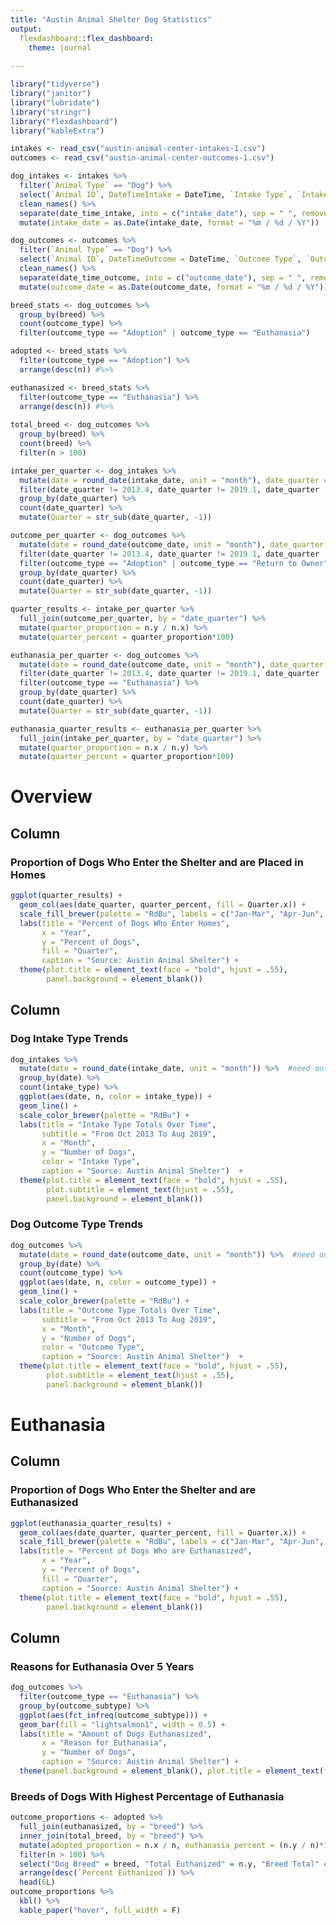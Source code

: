 ```yaml
---
title: "Austin Animal Shelter Dog Statistics"
output: 
  flexdashboard::flex_dashboard:
    theme: journal
    
---
```


```r
library("tidyverse")
library("janitor")
library("lubridate")
library("stringr")
library("flexdashboard")
library("kableExtra")

intakes <- read_csv("austin-animal-center-intakes-1.csv")
outcomes <- read_csv("austin-animal-center-outcomes-1.csv")


```

```r
dog_intakes <- intakes %>%
  filter(`Animal Type` == "Dog") %>%
  select(`Animal ID`, DateTimeIntake = DateTime, `Intake Type`, `Intake Condition`, Breed, `Found Location`) %>%
  clean_names() %>%
  separate(date_time_intake, into = c("intake_date"), sep = " ", remove = FALSE) %>%  #creating date column
  mutate(intake_date = as.Date(intake_date, format = "%m / %d / %Y"))

dog_outcomes <- outcomes %>%
  filter(`Animal Type` == "Dog") %>%
  select(`Animal ID`, DateTimeOutcome = DateTime, `Outcome Type`, `Outcome Subtype`, Breed) %>%
  clean_names() %>%
  separate(date_time_outcome, into = c("outcome_date"), sep = " ", remove = FALSE) %>%  #creating date column
  mutate(outcome_date = as.Date(outcome_date, format = "%m / %d / %Y"))

breed_stats <- dog_outcomes %>%
  group_by(breed) %>%
  count(outcome_type) %>%
  filter(outcome_type == "Adoption" | outcome_type == "Euthanasia") 

adopted <- breed_stats %>%
  filter(outcome_type == "Adoption") %>% 
  arrange(desc(n)) #%>%

euthanasized <- breed_stats %>%
  filter(outcome_type == "Euthanasia") %>%
  arrange(desc(n)) #%>%
 
total_breed <- dog_outcomes %>%
  group_by(breed) %>%
  count(breed) %>%
  filter(n > 100)

intake_per_quarter <- dog_intakes %>%
  mutate(date = round_date(intake_date, unit = "month"), date_quarter = quarter(date, with_year = TRUE)) %>%
  filter(date_quarter != 2013.4, date_quarter != 2019.1, date_quarter != 2019.2, date_quarter != 2019.3) %>%
  group_by(date_quarter) %>%
  count(date_quarter) %>%
  mutate(Quarter = str_sub(date_quarter, -1)) 

outcome_per_quarter <- dog_outcomes %>%
  mutate(date = round_date(outcome_date, unit = "month"), date_quarter = quarter(date, with_year = TRUE)) %>%
  filter(date_quarter != 2013.4, date_quarter != 2019.1, date_quarter != 2019.2, date_quarter != 2019.3) %>%
  filter(outcome_type == "Adoption" | outcome_type == "Return to Owner") %>%
  group_by(date_quarter) %>%
  count(date_quarter) %>%
  mutate(Quarter = str_sub(date_quarter, -1)) 

quarter_results <- intake_per_quarter %>%
  full_join(outcome_per_quarter, by = "date_quarter") %>%
  mutate(quarter_proportion = n.y / n.x) %>%
  mutate(quarter_percent = quarter_proportion*100)

euthanasia_per_quarter <- dog_outcomes %>%
  mutate(date = round_date(outcome_date, unit = "month"), date_quarter = quarter(date, with_year = TRUE)) %>%
  filter(date_quarter != 2013.4, date_quarter != 2019.1, date_quarter != 2019.2, date_quarter != 2019.3) %>%
  filter(outcome_type == "Euthanasia") %>%
  group_by(date_quarter) %>%
  count(date_quarter) %>%
  mutate(Quarter = str_sub(date_quarter, -1)) 

euthanasia_quarter_results <- euthanasia_per_quarter %>%
  full_join(intake_per_quarter, by = "date_quarter") %>%
  mutate(quarter_proportion = n.x / n.y) %>%
  mutate(quarter_percent = quarter_proportion*100)
```


Overview
=====================================  
    
Column {data-width=600}
-------------------------------------
    
### Proportion of Dogs Who Enter the Shelter and are Placed in Homes
    
```r
ggplot(quarter_results) +
  geom_col(aes(date_quarter, quarter_percent, fill = Quarter.x)) +
  scale_fill_brewer(palette = "RdBu", labels = c("Jan-Mar", "Apr-Jun", "Jul-Sep", "Oct-Dec")) +
  labs(title = "Percent of Dogs Who Enter Homes", 
       x = "Year",
       y = "Percent of Dogs",
       fill = "Quarter",
       caption = "Source: Austin Animal Shelter") +
  theme(plot.title = element_text(face = "bold", hjust = .55),
        panel.background = element_blank())

```
   
Column {data-width=400}
-------------------------------------
   
### Dog Intake Type Trends

```r
dog_intakes %>%
  mutate(date = round_date(intake_date, unit = "month")) %>%  #need outcome type for year and month.  
  group_by(date) %>%
  count(intake_type) %>%
  ggplot(aes(date, n, color = intake_type)) +
  geom_line() +
  scale_color_brewer(palette = "RdBu") +
  labs(title = "Intake Type Totals Over Time", 
       subtitle = "From Oct 2013 To Aug 2019", 
       x = "Month", 
       y = "Number of Dogs", 
       color = "Intake Type",
       caption = "Source: Austin Animal Shelter")  +
  theme(plot.title = element_text(face = "bold", hjust = .55), 
        plot.subtitle = element_text(hjust = .55), 
        panel.background = element_blank()) 
```   
 
### Dog Outcome Type Trends
    
```r
dog_outcomes %>%
  mutate(date = round_date(outcome_date, unit = "month")) %>%  #need outcome date for year and month
  group_by(date) %>%
  count(outcome_type) %>%
  ggplot(aes(date, n, color = outcome_type)) +
  geom_line() +
  scale_color_brewer(palette = "RdBu") +
  labs(title = "Outcome Type Totals Over Time", 
       subtitle = "From Oct 2013 To Aug 2019", 
       x = "Month", 
       y = "Number of Dogs", 
       color = "Outcome Type",
       caption = "Source: Austin Animal Shelter")  +
  theme(plot.title = element_text(face = "bold", hjust = .55), 
        plot.subtitle = element_text(hjust = .55), 
        panel.background = element_blank()) 
```

Euthanasia
=====================================     
   
Column {data-width=600}
-------------------------------------

### Proportion of Dogs Who Enter the Shelter and are Euthanasized

```r
ggplot(euthanasia_quarter_results) +
  geom_col(aes(date_quarter, quarter_percent, fill = Quarter.x)) +
  scale_fill_brewer(palette = "RdBu", labels = c("Jan-Mar", "Apr-Jun", "Jul-Sep", "Oct-Dec")) +
  labs(title = "Percent of Dogs Who are Euthanasized", 
       x = "Year",
       y = "Percent of Dogs",
       fill = "Quarter",
       caption = "Source: Austin Animal Shelter") +
  theme(plot.title = element_text(face = "bold", hjust = .55),
        panel.background = element_blank())
```

Column {data-width=400}
-------------------------------------
   
### Reasons for Euthanasia Over 5 Years

```r
dog_outcomes %>%
  filter(outcome_type == "Euthanasia") %>%
  group_by(outcome_subtype) %>%
  ggplot(aes(fct_infreq(outcome_subtype))) +
  geom_bar(fill = "lightsalmon1", width = 0.5) +
  labs(title = "Amount of Dogs Euthanasized", 
       x = "Reason for Euthanasia", 
       y = "Number of Dogs",
       caption = "Source: Austin Animal Shelter") +
  theme(panel.background = element_blank(), plot.title = element_text(face = "bold", hjust = .55))
```   
    
### Breeds of Dogs With Highest Percentage of Euthanasia

```r
outcome_proportions <- adopted %>%
  full_join(euthanasized, by = "breed") %>%
  inner_join(total_breed, by = "breed") %>%
  mutate(adopted_proportion = n.x / n, euthanasia_percent = (n.y / n)*100) %>%
  filter(n > 100) %>%
  select("Dog Breed" = breed, "Total Euthanized" = n.y, "Breed Total" = n, "Percent Euthanized" = euthanasia_percent) %>%
  arrange(desc(`Percent Euthanized`)) %>%
  head(6L)
outcome_proportions %>%
  kbl() %>%
  kable_paper("hover", full_width = F)
```

